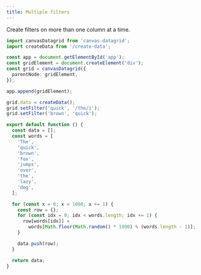 ```yaml
---
title: Multiple filters
---
```



Create filters on more than one column at a time.

<SandpackEditor>

```ts
import canvasDatagrid from 'canvas-datagrid';
import createData from '/create-data';

const app = document.getElementById('app');
const gridElement = document.createElement('div');
const grid = canvasDatagrid({
  parentNode: gridElement,
});

app.append(gridElement);

grid.data = createData();
grid.setFilter('quick', '/the/i');
grid.setFilter('brown', 'quick');
```

```ts create-data.ts
export default function () {
  const data = [];
  const words = [
    'The',
    'quick',
    'brown',
    'fox',
    'jumps',
    'over',
    'the',
    'lazy',
    'dog',
  ];

  for (const x = 0; x < 1000; x += 1) {
    const row = {};
    for (const idx = 0; idx < words.length; idx += 1) {
      row[words[idx]] =
        words[Math.floor(Math.random() * 1000) % (words.length - 1)];
    }

    data.push(row);
  }

  return data;
}
```

</SandpackEditor>
